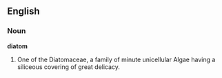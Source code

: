 ==English==

===Noun===

'''diatom'''

#One of the Diatomaceae, a family of minute unicellular Algae having a siliceous covering of great delicacy.